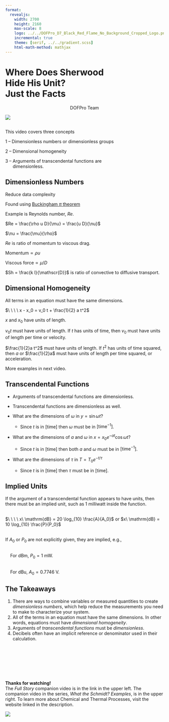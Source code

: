 ```yaml
---
format:
  revealjs:
    width: 2700
    height: 2160
    max-scale: 8
    logo: ../../DOFPro_D7_Black_Red_Flame_No_Background_Cropped_Logo.png
    incremental: true
    theme: [serif, ../../gradient.scss]
    html-math-method: mathjax
---
```


# Where Does Sherwood</br>Hide His Unit?</br>Just the Facts{.bigbold85}

::: {style="text-align: center;"}
DOFPro Team
:::

![](../../DOFPro_D7_Black_Red_Flame_No_Background_Cropped.png){.absolute left="22%" top="-55%"}

##

This video covers three concepts

:::{.fragment .absolute top=15% left=10%}
1 – Dimensionless numbers or dimensionless groups
:::

:::{.fragment .absolute top=30% left=10%}
2 – Dimensional homogeneity
:::

:::{.fragment .absolute top=45% left=10%}
3 – Arguments of transcendental functions are</br>&nbsp;&nbsp;&nbsp;&nbsp;&nbsp;&nbsp;dimensionless.
:::

## Dimensionless Numbers

:::{.fragment .absolute top=8% left=5%}
Reduce data complexity
:::

:::{.fragment .absolute top=16% left=5%}
Found using [Buckingham $\pi$ theorem](https://en.wikipedia.org/wiki/Buckingham_%CF%80_theorem)
:::

:::{.fragment .absolute top=24% left=5%}
Example is Reynolds number, $Re$.
:::

:::{.fragment}
:::{.absolute top=34% left=10%}
$Re = \frac{\rho u D}{\mu} = \frac{u D}{\nu}$
:::

:::{.absolute top=44% left=10%}
$\nu = \frac{\mu}{\rho}$
:::
:::

:::{.fragment}
:::{.absolute top=52% left=5%}
$Re$ is ratio of momentum to viscous drag.
:::
:::{.absolute top=58% left=5%}
$\mathrm{Momentum} \propto \rho u$

$\mathrm{Viscous\ force} \propto \mu/D$
:::
:::


:::{.fragment .absolute top=76% left=5%}
$Sh = \frac{k l}{\mathscr{D}}$ is ratio of convective to diffusive transport.
:::

## Dimensional Homogeneity

:::{.fragment}
All terms in an equation must have the same dimensions.
:::

:::{.fragment}
$\ \ \ \ x - x_0 = v_0 t + \frac{1}{2} a t^2$
:::

:::{.fragment}
$x$ and $x_0$ have units of length.
:::

:::{.fragment}
$v_0 t$ must have units of length. If $t$ has units of time, then $v_0$ must have units of length per time or velocity.
:::

:::{.fragment}
$\frac{1}{2}a t^2$ must have units of length. If $t^2$ has units of time squared, then $a$ or $\frac{1}{2}a$ must have units of length per time squared, or acceleration.
:::

:::{.fragment}
More examples in next video.
:::

## Transcendental Functions

- Arguments of transcendental functions are dimensionless.
- Transcendental functions are dimensionless as well.

- What are the dimensions of $\omega$ in $y = \sin \omega t$?
    - Since $t$ is in [time] then $\omega$ must be in $[\mathrm{time}^{-1}]$.
- What are the dimensions of $a$ and $\omega$ in $x = x_0 e^{-a t} \cos \omega t$?
    - Since $t$ is in [time] then both $a$ and $\omega$ must be in $[\mathrm{time}^{-1}]$.
- What are the dimensions of $\tau$ in $T = T_0 e^{-t / \tau }$
    - Since $t$ is in [time] then $\tau$ must be in [time].

## Implied Units
:::{.fragment}
If the argument of a transcendental function appears to have units, then there must be an implied unit, such as 1 milliwatt inside the function.<br/><br/>
:::
:::{.fragment}
$\ \ \ \ x\ \mathrm{dB} = 20 \log_{10} \frac{A}{A_0}$ or $x\ \mathrm{dB} = 10 \log_{10} \frac{P}{P_0}$<br/><br/>
:::
:::{.fragment}
If $A_0$ or $P_0$ are not explicitly given, they are implied, e.g.,<br/><br/>
:::
:::{.fragment}
&nbsp;&nbsp;&nbsp;&nbsp;For $\mathrm{dBm}$, $P_0 = 1\ \mathrm{mW}$.<br/><br/>
:::
:::{.fragment}
&nbsp;&nbsp;&nbsp;&nbsp;For $\mathrm{dBu}$, $A_0 = 0.7746\ \mathrm{V}$.
:::

## The Takeaways

1. There are ways to combine variables or measured quantities to create *dimensionless numbers*, which help reduce the measurements you need to make to characterize your system.
2. All of the terms in an equation must have the same dimensions. In other words, equations must have *dimensional homogeneity*.
3. Arguments of *transcendental functions* must be *dimensionless*.
4. Decibels often have an implicit reference or denominator used in their calculation.



#

::: {.centered}
 </br></br></br></br></br>**Thanks for watching!** </br> The *Full Story* companion video is in the link in the upper left. The companion video in the series, *What the Schmidt? Examples*, is in the upper right. To learn more about Chemical and Thermal Processes, visit the website linked in the description.
:::

![](../../DOFPro_D7_Black_Red_Flame_No_Background_Cropped.png){.absolute left="20%" top="100%"}